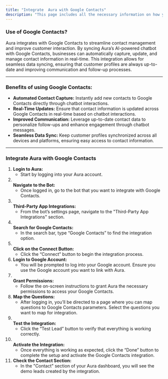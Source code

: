```yaml
---
title: "Integrate  Aura with Google Contacts"
description: "This page includes all the necessary information on how you can integrate the Google contacts with  Aura in details"
---
```


### **Use of Google Contacts?**

 Aura integrates with Google Contacts to streamline contact management and improve customer interaction. By syncing  Aura’s AI-powered chatbot with Google Contacts, businesses can automatically capture, update, and manage contact information in real-time. This integration allows for seamless data syncing, ensuring that customer profiles are always up-to-date and improving communication and follow-up processes.

---

### **Benefits of using Google Contacts:**

- **Automated Contact Capture:** Instantly add new contacts to Google Contacts directly through chatbot interactions.
- **Real-Time Updates:** Ensure that contact information is updated across Google Contacts in real-time based on chatbot interactions.
- **Improved Communication:** Leverage up-to-date contact data to personalize follow-ups and enhance engagement through chatbot messages.
- **Seamless Data Sync:** Keep customer profiles synchronized across all devices and platforms, ensuring easy access to contact information.

---

### **Integrate  Aura with Google Contacts**

 1. **Login to  Aura:**
    - Start by logging into your  Aura account.
 2. **\
    Navigate to the Bot:**
    - Once logged in, go to the bot that you want to integrate with Google Contacts.
 3. **\
    Third-Party App Integrations:**
    - From the bot’s settings page, navigate to the "Third-Party App Integrations" section.
 4. **\
    Search for Google Contacts:**
    - In the search bar, type “Google Contacts” to find the integration option.
 5. **\
    Click on the Connect Button:**
    - Click the “Connect” button to begin the integration process.
 6. **Login to Google Account:**
    - You will be prompted to log into your Google account. Ensure you use the Google account you want to link with  Aura.
 7. **\
    Grant Permissions:**
    - Follow the on-screen instructions to grant  Aura the necessary permissions to access your Google Contacts.
 8. **Map the Questions:**
    - After logging in, you’ll be directed to a page where you can map questions to Google Contacts parameters. Select the questions you want to map for integration.
 9. **\
    Test the Integration:**
    - Click the “Test Lead” button to verify that everything is working correctly.
10. **\
    Activate the Integration:**
    - Once everything is working as expected, click the “Done” button to complete the setup and activate the Google Contacts integration.
11. **Check the Contact Section:**
    - In the "Contact" section of your  Aura dashboard, you will see the demo leads created by the integration.

 